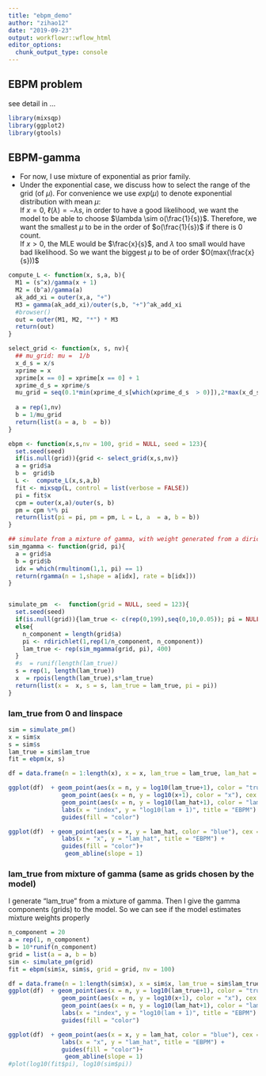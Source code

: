 ```yaml
---
title: "ebpm_demo"
author: "zihao12"
date: "2019-09-23"
output: workflowr::wflow_html
editor_options:
  chunk_output_type: console
---
```


## EBPM problem
see detail in  ...

```r
library(mixsqp)
library(ggplot2)
library(gtools)
```


## EBPM-gamma
* For now, I use mixture of exponential as prior family.
* Under the exponential case, we discuss how to select the range of  the grid (of $\mu$). For convenience we use $exp(\mu)$ to denote exponential distribution with mean $\mu$:\
If $x = 0$, $\ell(\lambda) = - \lambda s$, in order to  have a good likelihood, we want the model to be able to choose  $\lambda \sim o(\frac{1}{s})$. Therefore, we want the smallest $\mu$ to be  in the order of $o(\frac{1}{s})$ if there  is 0 count.\
If $x > 0$, the MLE would be $\frac{x}{s}$, and $\lambda$ too small would have bad likelihood. So we want the biggest $\mu$ to be of order $O(max(\frac{x}{s}))$


```r
compute_L <- function(x, s,a, b){
  M1 = (s^x)/gamma(x + 1)
  M2 = (b^a)/gamma(a)
  ak_add_xi = outer(x,a, "+")
  M3 = gamma(ak_add_xi)/outer(s,b, "+")^ak_add_xi
  #browser()
  out = outer(M1, M2, "*") * M3
  return(out)
}

select_grid <- function(x, s, nv){
  ## mu_grid: mu =  1/b
  x_d_s = x/s
  xprime = x
  xprime[x == 0] = xprime[x == 0] + 1
  xprime_d_s = xprime/s
  mu_grid = seq(0.1*min(xprime_d_s[which(xprime_d_s  > 0)]),2*max(x_d_s), length.out = nv)
  
  a = rep(1,nv)
  b = 1/mu_grid
  return(list(a = a, b  = b))
}

ebpm <- function(x,s,nv = 100, grid = NULL, seed = 123){
  set.seed(seed)
  if(is.null(grid)){grid <- select_grid(x,s,nv)}
  a = grid$a
  b =  grid$b
  L <-  compute_L(x,s,a,b)
  fit <- mixsqp(L, control = list(verbose = FALSE))
  pi = fit$x
  cpm = outer(x,a)/outer(s, b)
  pm = cpm %*% pi
  return(list(pi = pi, pm = pm, L = L, a  = a, b = b))
}
```


```r
## simulate from a mixture of gamma, with weight generated from a dirichlet 
sim_mgamma <- function(grid, pi){
  a = grid$a
  b = grid$b
  idx = which(rmultinom(1,1, pi) == 1)
  return(rgamma(n = 1,shape = a[idx], rate = b[idx]))
}


simulate_pm  <-  function(grid = NULL, seed = 123){
  set.seed(seed)
  if(is.null(grid)){lam_true <- c(rep(0,199),seq(0,10,0.05)); pi = NULL}
  else{
    n_component = length(grid$a)
    pi <- rdirichlet(1,rep(1/n_component, n_component))
    lam_true <- rep(sim_mgamma(grid, pi), 400)
  }
  #s  = runif(length(lam_true))
  s = rep(1, length(lam_true))
  x  = rpois(length(lam_true),s*lam_true)
  return(list(x =  x, s = s, lam_true = lam_true, pi = pi))
}
```

### lam_true from 0 and linspace
```r
sim = simulate_pm()
x = sim$x 
s = sim$s
lam_true = sim$lam_true
fit = ebpm(x, s)

df = data.frame(n = 1:length(x), x = x, lam_true = lam_true, lam_hat = fit$pm)

ggplot(df)  + geom_point(aes(x = n, y = log10(lam_true+1), color = "true"), cex = 0.5) +
               geom_point(aes(x = n, y = log10(x+1), color = "x"), cex = 0.5) +
               geom_point(aes(x = n, y = log10(lam_hat+1), color = "lam_hat"), cex = 0.5) +
               labs(x = "index", y = "log10(lam + 1)", title = "EBPM") +
               guides(fill = "color")

ggplot(df)  + geom_point(aes(x = x, y = lam_hat, color = "blue"), cex = 0.5) +
               labs(x = "x", y = "lam_hat", title = "EBPM") +
               guides(fill = "color")+
                geom_abline(slope = 1)
```


### lam_true from mixture of gamma (same as grids chosen by the model)
I generate "lam_true" from a mixture of gamma. Then I give the gamma components (grids) to the model. So we can see if the model estimates mixture weights properly
```r
n_component = 20
a = rep(1, n_component)
b = 10*runif(n_component)
grid = list(a = a, b = b)
sim <- simulate_pm(grid)
fit = ebpm(sim$x, sim$s, grid = grid, nv = 100)
```

```r
df = data.frame(n = 1:length(sim$x), x = sim$x, lam_true = sim$lam_true, lam_hat = fit$pm)
ggplot(df)  + geom_point(aes(x = n, y = log10(lam_true+1), color = "true"), cex = 0.5) +
               geom_point(aes(x = n, y = log10(x+1), color = "x"), cex = 0.5) +
               geom_point(aes(x = n, y = log10(lam_hat+1), color = "lam_hat"), cex = 0.5) +
               labs(x = "index", y = "log10(lam + 1)", title = "EBPM") +
               guides(fill = "color")

ggplot(df)  + geom_point(aes(x = x, y = lam_hat, color = "blue"), cex = 0.5) +
               labs(x = "x", y = "lam_hat", title = "EBPM") +
               guides(fill = "color")+
                geom_abline(slope = 1)
#plot(log10(fit$pi), log10(sim$pi))
```




















